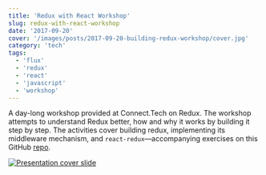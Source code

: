 ```yaml
---
title: 'Redux with React Workshop'
slug: redux-with-react-workshop
date: '2017-09-20'
cover: '/images/posts/2017-09-20-building-redux-workshop/cover.jpg'
category: 'tech'
tags:
  - 'flux'
  - 'redux'
  - 'react'
  - 'javascript'
  - 'workshop'
---
```


A day-long workshop provided at Connect.Tech on Redux. The workshop attempts to understand Redux better, how and why it works by building it step by step. The activities cover building redux, implementing its middleware mechanism, and `react-redux`—accompanying exercises on this GitHub [repo](https://jas.link/building-redux-connecttech-2017-repo).

[![Presentation cover slide](./presentation-cover-slide.jpg)](https://jas.link/building-redux-connecttech-2017)

